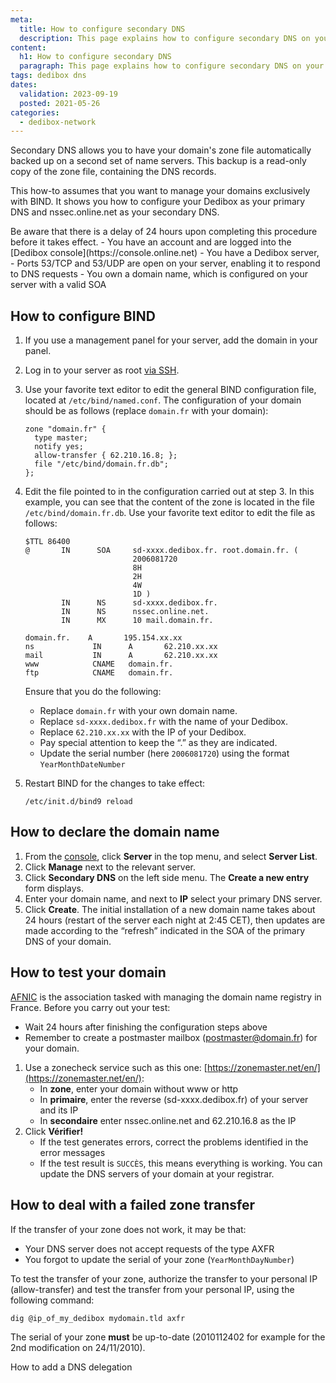 ```yaml
---
meta:
  title: How to configure secondary DNS
  description: This page explains how to configure secondary DNS on your server
content:
  h1: How to configure secondary DNS
  paragraph: This page explains how to configure secondary DNS on your server
tags: dedibox dns 
dates:
  validation: 2023-09-19
  posted: 2021-05-26
categories:
  - dedibox-network
---
```


Secondary DNS allows you to have your domain's zone file automatically backed up on a second set of name servers. This backup is a read-only copy of the zone file, containing the DNS records.

This how-to assumes that you want to manage your domains exclusively with BIND. It shows you how to configure your Dedibox as your primary DNS and nssec.online.net as your secondary DNS.

<Message type="important">
  Be aware that there is a delay of 24 hours upon completing this procedure before it takes effect.
</Message>

<Message type="requirement">
  - You have an account and are logged into the [Dedibox console](https://console.online.net) 
  - You have a Dedibox server,
  - Ports 53/TCP and 53/UDP are open on your server, enabling it to respond to DNS requests
  - You own a domain name, which is configured on your server with a valid SOA
</Message>

## How to configure BIND

1. If you use a management panel for your server, add the domain in your panel.
2. Log in to your server as root [via SSH](/dedibox/dedicated-servers/how-to/connect-to-server/#how-to-connect-via-ssh).
3. Use your favorite text editor to edit the general BIND configuration file, located at `/etc/bind/named.conf`. The configuration of your domain should be as follows (replace `domain.fr` with your domain):
    ```
    zone "domain.fr" { 
      type master; 
      notify yes; 
      allow-transfer { 62.210.16.8; }; 
      file "/etc/bind/domain.fr.db"; 
    }; 
    ```
4. Edit the file pointed to in the configuration carried out at step 3. In this example, you can see that the content of the zone is located in the file `/etc/bind/domain.fr.db`. Use your favorite text editor to edit the file as follows:
    ```
    $TTL 86400
    @       IN      SOA     sd-xxxx.dedibox.fr. root.domain.fr. (
                            2006081720
                            8H
                            2H
                            4W
                            1D )
            IN      NS      sd-xxxx.dedibox.fr.
            IN      NS      nssec.online.net.
            IN      MX      10 mail.domain.fr.

    domain.fr.    A       195.154.xx.xx
    ns             IN      A       62.210.xx.xx
    mail           IN      A       62.210.xx.xx
    www            CNAME   domain.fr.
    ftp            CNAME   domain.fr.
    ```

    Ensure that you do the following:
      - Replace `domain.fr` with your own domain name.
      - Replace `sd-xxxx.dedibox.fr` with the name of your Dedibox.
      - Replace `62.210.xx.xx` with the IP of your Dedibox.
      - Pay special attention to keep the “.” as they are indicated.
      - Update the serial number (here `2006081720`) using the format `YearMonthDateNumber`
5. Restart BIND for the changes to take effect:
    ```
    /etc/init.d/bind9 reload
    ```

## How to declare the domain name

1. From the [console](https://console.online.net/), click **Server** in the top menu, and select **Server List**.
2. Click **Manage** next to the relevant server.
3. Click **Secondary DNS** on the left side menu. The **Create a new entry** form displays.
4. Enter your domain name, and next to **IP** select your primary DNS server.
5. Click **Create**.
    <Message type="note">
      The initial installation of a new domain name takes about 24 hours (restart of the server each night at 2:45 CET), then updates are made according to the “refresh” indicated in the SOA of the primary DNS of your domain. 
    </Message>

## How to test your domain

[AFNIC](https://www.afnic.fr/) is the association tasked with managing the domain name registry in France. Before you carry out your test:
  - Wait 24 hours after finishing the configuration steps above
  - Remember to create a postmaster mailbox (postmaster@domain.fr) for your domain.

1. Use a zonecheck service such as this one: [https://zonemaster.net/en/](https://zonemaster.net/en/):
    - In **zone**, enter your domain without www or http
    - In **primaire**, enter the reverse (sd-xxxx.dedibox.fr) of your server and its IP
    - In **secondaire** enter nssec.online.net and 62.210.16.8 as the IP
2. Click **Vérifier!**
    - If the test generates errors, correct the problems identified in the error messages
    - If the test result is `SUCCÈS`, this means everything is working. You can update the DNS servers of your domain at your registrar.

## How to deal with a failed zone transfer

If the transfer of your zone does not work, it may be that:
  - Your DNS server does not accept requests of the type AXFR
  - You forgot to update the serial of your zone (`YearMonthDayNumber`)

To test the transfer of your zone, authorize the transfer to your personal IP (allow-transfer) and test the transfer from your personal IP, using the following command:

```
dig @ip_of_my_dedibox mydomain.tld axfr
```

The serial of your zone **must** be up-to-date (2010112402 for example for the 2nd modification on 24/11/2010).


<Navigation title="See also">
  <PreviousButton to="/dedibox-network/dns/how-to/add-dns-delegation/">How to add a DNS delegation</PreviousButton>
</Navigation>
